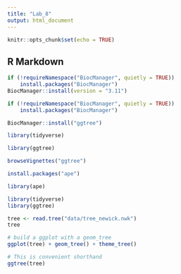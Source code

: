 ```yaml
---
title: "Lab_8"
output: html_document
---
```


```r
knitr::opts_chunk$set(echo = TRUE)
```

## R Markdown

```r
if (!requireNamespace("BiocManager", quietly = TRUE))
    install.packages("BiocManager")
BiocManager::install(version = "3.11")
```

```r
if (!requireNamespace("BiocManager", quietly = TRUE))
    install.packages("BiocManager")

BiocManager::install("ggtree")
```

```r
library(tidyverse)
```

```r
library(ggtree)

```

```r
browseVignettes("ggtree")
```

```r
install.packages("ape")
```


```r
library(ape)
```


```r
library(tidyverse)
library(ggtree)

tree <- read.tree("data/tree_newick.nwk")
tree
```

```r
# build a ggplot with a geom_tree
ggplot(tree) + geom_tree() + theme_tree()

# This is convenient shorthand
ggtree(tree)

```



